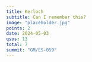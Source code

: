 ```yaml
---
title: Kerloch
subtitle: Can I remember this?
image: "placeholder.jpg"
points: 2
date: 2024-05-03
qsos: 13
total: 7
summit: "GM/ES-059"
---
```

